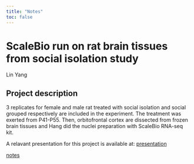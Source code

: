 ```yaml
---
title: "Notes"
toc: false
---
```


# ScaleBio run on rat brain tissues from social isolation study
Lin Yang

## Project description
3 replicates for female and male rat treated with social isolation and social grouped respectively are included in the experiment. The treatment was exerted from P41-P55. Then, orbitofrontal cortex are dissected from frozen brain tissues and Hang did the nuclei preparation with ScaleBio RNA-seq kit.

A relavant presentation for this project is available at: [presentation](https://uchicago.box.com/s/o20tc5qjuk0ekn20dbln4atk9shx8sb1)


[notes](notes.html)


